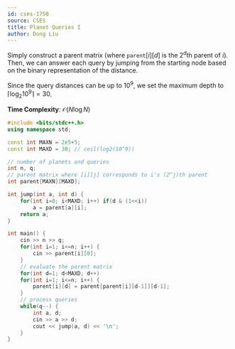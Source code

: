 ```yaml
---
id: cses-1750
source: CSES
title: Planet Queries I
author: Dong Liu
---
```


Simply construct a parent matrix (where $\texttt{parent}[i][d]$ is the $2^d$th parent of $i$). Then, we can answer each query by jumping from the starting node based on the binary representation of the distance.

Since the query distances can be up to $10^9$, we set the maximum depth to $\lceil{\log_2{10^9}}\rceil = 30$.

**Time Complexity**: $\mathcal{O}(N\log N)$

<LanguageSection>

<CPPSection>

```cpp
#include <bits/stdc++.h>
using namespace std;

const int MAXN = 2e5+5;
const int MAXD = 30; // ceil(log2(10^9))

// number of planets and queries
int n, q; 
// parent matrix where [i][j] corresponds to i's (2^j)th parent
int parent[MAXN][MAXD]; 

int jump(int a, int d) {
	for(int i=0; i<MAXD; i++) if(d & (1<<i)) 
		a = parent[a][i];
	return a;
}

int main() {
	cin >> n >> q;
	for(int i=1; i<=n; i++) {
		cin >> parent[i][0];
	}
	// evaluate the parent matrix
	for(int d=1; d<MAXD; d++)
	for(int i=1; i<=n; i++) {
		parent[i][d] = parent[parent[i][d-1]][d-1];
	}
	// process queries
	while(q--) {
		int a, d;
		cin >> a >> d;
		cout << jump(a, d) << '\n';
	}
}
```

</CPPSection>

</LanguageSection>
